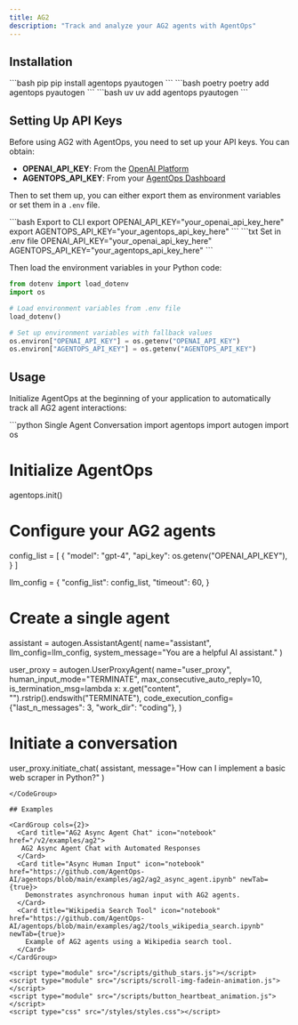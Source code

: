 ```yaml
---
title: AG2
description: "Track and analyze your AG2 agents with AgentOps"
---
```


## Installation

<CodeGroup>
  ```bash pip
  pip install agentops pyautogen
  ```
  ```bash poetry
  poetry add agentops pyautogen
  ```
  ```bash uv
  uv add agentops pyautogen
  ```
</CodeGroup>

## Setting Up API Keys

Before using AG2 with AgentOps, you need to set up your API keys. You can obtain:
- **OPENAI_API_KEY**: From the [OpenAI Platform](https://platform.openai.com/api-keys)
- **AGENTOPS_API_KEY**: From your [AgentOps Dashboard](https://app.agentops.ai/)

Then to set them up, you can either export them as environment variables or set them in a `.env` file.

<CodeGroup>
    ```bash Export to CLI
    export OPENAI_API_KEY="your_openai_api_key_here"
    export AGENTOPS_API_KEY="your_agentops_api_key_here"
    ```
    ```txt Set in .env file
    OPENAI_API_KEY="your_openai_api_key_here"
    AGENTOPS_API_KEY="your_agentops_api_key_here"
    ```
</CodeGroup>

Then load the environment variables in your Python code:

```python
from dotenv import load_dotenv
import os

# Load environment variables from .env file
load_dotenv()

# Set up environment variables with fallback values
os.environ["OPENAI_API_KEY"] = os.getenv("OPENAI_API_KEY")
os.environ["AGENTOPS_API_KEY"] = os.getenv("AGENTOPS_API_KEY")
```

## Usage

Initialize AgentOps at the beginning of your application to automatically track all AG2 agent interactions:

<CodeGroup> 
```python Single Agent Conversation
import agentops
import autogen
import os

# Initialize AgentOps
agentops.init()

# Configure your AG2 agents
config_list = [
    {
        "model": "gpt-4",
        "api_key": os.getenv("OPENAI_API_KEY"),
    }
]

llm_config = {
    "config_list": config_list,
    "timeout": 60,
}

# Create a single agent
assistant = autogen.AssistantAgent(
    name="assistant",
    llm_config=llm_config,
    system_message="You are a helpful AI assistant."
)

user_proxy = autogen.UserProxyAgent(
    name="user_proxy",
    human_input_mode="TERMINATE",
    max_consecutive_auto_reply=10,
    is_termination_msg=lambda x: x.get("content", "").rstrip().endswith("TERMINATE"),
    code_execution_config={"last_n_messages": 3, "work_dir": "coding"},
)

# Initiate a conversation
user_proxy.initiate_chat(
    assistant,
    message="How can I implement a basic web scraper in Python?"
)
```
</CodeGroup>

## Examples

<CardGroup cols={2}>
  <Card title="AG2 Async Agent Chat" icon="notebook" href="/v2/examples/ag2">
   AG2 Async Agent Chat with Automated Responses
  </Card>
  <Card title="Async Human Input" icon="notebook" href="https://github.com/AgentOps-AI/agentops/blob/main/examples/ag2/ag2_async_agent.ipynb" newTab={true}>
    Demonstrates asynchronous human input with AG2 agents.
  </Card>
  <Card title="Wikipedia Search Tool" icon="notebook" href="https://github.com/AgentOps-AI/agentops/blob/main/examples/ag2/tools_wikipedia_search.ipynb" newTab={true}>
    Example of AG2 agents using a Wikipedia search tool.
  </Card>
</CardGroup>

<script type="module" src="/scripts/github_stars.js"></script>
<script type="module" src="/scripts/scroll-img-fadein-animation.js"></script>
<script type="module" src="/scripts/button_heartbeat_animation.js"></script>
<script type="css" src="/styles/styles.css"></script>
